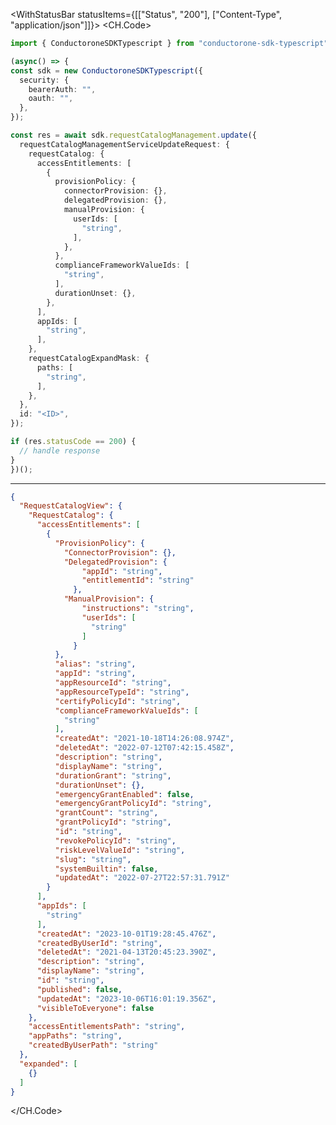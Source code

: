 

<WithStatusBar statusItems={[["Status", "200"], ["Content-Type", "application/json"]]}>
  <CH.Code>
  ```typescript Update.ts
  import { ConductoroneSDKTypescript } from "conductorone-sdk-typescript";

(async() => {
  const sdk = new ConductoroneSDKTypescript({
    security: {
      bearerAuth: "",
      oauth: "",
    },
  });

  const res = await sdk.requestCatalogManagement.update({
    requestCatalogManagementServiceUpdateRequest: {
      requestCatalog: {
        accessEntitlements: [
          {
            provisionPolicy: {
              connectorProvision: {},
              delegatedProvision: {},
              manualProvision: {
                userIds: [
                  "string",
                ],
              },
            },
            complianceFrameworkValueIds: [
              "string",
            ],
            durationUnset: {},
          },
        ],
        appIds: [
          "string",
        ],
      },
      requestCatalogExpandMask: {
        paths: [
          "string",
        ],
      },
    },
    id: "<ID>",
  });

  if (res.statusCode == 200) {
    // handle response
  }
})();
  ```
  ---

  ```json Example Response
  {
    "RequestCatalogView": {
      "RequestCatalog": {
        "accessEntitlements": [
          {
            "ProvisionPolicy": {
              "ConnectorProvision": {},
              "DelegatedProvision": {
                  "appId": "string",
                  "entitlementId": "string"
                },
              "ManualProvision": {
                  "instructions": "string",
                  "userIds": [
                    "string"
                  ]
                }
            },
            "alias": "string",
            "appId": "string",
            "appResourceId": "string",
            "appResourceTypeId": "string",
            "certifyPolicyId": "string",
            "complianceFrameworkValueIds": [
              "string"
            ],
            "createdAt": "2021-10-18T14:26:08.974Z",
            "deletedAt": "2022-07-12T07:42:15.458Z",
            "description": "string",
            "displayName": "string",
            "durationGrant": "string",
            "durationUnset": {},
            "emergencyGrantEnabled": false,
            "emergencyGrantPolicyId": "string",
            "grantCount": "string",
            "grantPolicyId": "string",
            "id": "string",
            "revokePolicyId": "string",
            "riskLevelValueId": "string",
            "slug": "string",
            "systemBuiltin": false,
            "updatedAt": "2022-07-27T22:57:31.791Z"
          }
        ],
        "appIds": [
          "string"
        ],
        "createdAt": "2023-10-01T19:28:45.476Z",
        "createdByUserId": "string",
        "deletedAt": "2021-04-13T20:45:23.390Z",
        "description": "string",
        "displayName": "string",
        "id": "string",
        "published": false,
        "updatedAt": "2023-10-06T16:01:19.356Z",
        "visibleToEveryone": false
      },
      "accessEntitlementsPath": "string",
      "appPaths": "string",
      "createdByUserPath": "string"
    },
    "expanded": [
      {}
    ]
  }
  ```
  </CH.Code>
</WithStatusBar>
